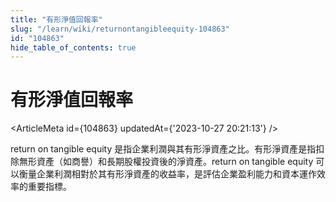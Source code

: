```yaml
---
title: "有形淨值回報率"
slug: "/learn/wiki/returnontangibleequity-104863"
id: "104863"
hide_table_of_contents: true
---
```



# 有形淨值回報率

<ArticleMeta id={104863} updatedAt={'2023-10-27 20:21:13'} />
<div className='border-solid border-b border-t-0 my-4 border-[var(--ifm-color-gray-300)]' />

return on tangible equity 是指企業利潤與其有形淨資產之比。有形淨資產是指扣除無形資產（如商譽）和長期股權投資後的淨資產。return on tangible equity 可以衡量企業利潤相對於其有形淨資產的收益率，是評估企業盈利能力和資本運作效率的重要指標。

